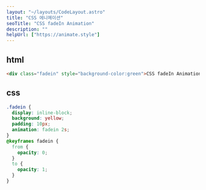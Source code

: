 ```yaml
---
layout: "~/layouts/CodeLayout.astro"
title: "CSS 에니메이션"
seoTitle: "CSS fadeIn Animation"
description: ""
helpUrl: ["https://animate.style"]
---
```


## html

```html
<div class="fadein" style="background-color:green">CSS fadeIn Animation</div>
```

## css

```css
.fadein {
  display: inline-block;
  background: yellow;
  padding: 10px;
  animation: fadein 2s;
}
@keyframes fadein {
  from {
    opacity: 0;
  }
  to {
    opacity: 1;
  }
}
```
